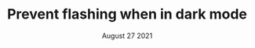 ---
title: Prevent flashing when in dark mode
published: false
listed: false
date: "August 27 2021"
description: The tech used in my blog
tags: gsoc, open-source
---